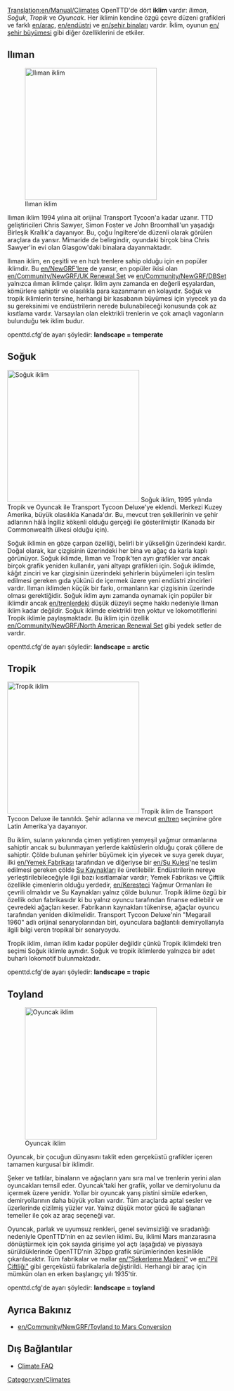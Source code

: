 [[Translation:en/Manual/Climates]]
{{tr/İçindekiler}}
OpenTTD'de dört '''iklim''' vardır: ''Ilıman'', ''Soğuk'', ''Tropik'' ve ''Oyuncak''. Her iklimin kendine özgü çevre düzeni grafikleri ve farklı [[en/araç]], [[en/endüstri]] ve [[en/şehir binaları]] vardır. İklim, oyunun [[en/şehir büyümesi]] gibi diğer özelliklerini de etkiler.

==Ilıman==
[[File:en/Temperatescreenshot.png|thumb|left|300px|Ilıman iklim]]


Ilıman iklim 1994 yılına ait orijinal Transport Tycoon'a kadar uzanır. TTD geliştiricileri Chris Sawyer, Simon Foster ve John Broomhall'un yaşadığı Birleşik Krallık'a dayanıyor. Bu, çoğu İngiltere'de düzenli olarak görülen araçlara da yansır. Mimaride de belirgindir, oyundaki birçok bina Chris Sawyer'in evi olan Glasgow'daki binalara dayanmaktadır.

Ilıman iklim, en çeşitli ve en hızlı trenlere sahip olduğu için en popüler iklimdir. Bu [[en/NewGRF'lere]] de yansır, en popüler ikisi olan [[en/Community/NewGRF/UK Renewal Set]] ve [[en/Community/NewGRF/DBSet]] yalnızca ılıman iklimde çalışır. İklim aynı zamanda en değerli eşyalardan, kömürlere sahiptir ve olasılıkla para kazanmanın en kolayıdır. Soğuk ve tropik iklimlerin tersine, herhangi bir kasabanın büyümesi için yiyecek ya da su gereksinimi ve endüstrilerin nerede bulunabileceği konusunda çok az kısıtlama vardır. Varsayılan olan elektrikli trenlerin ve çok amaçlı vagonların bulunduğu tek iklim budur.

openttd.cfg'de ayarı şöyledir: '''landscape = temperate'''
<br clear="all" />

==Soğuk==
[[File:en/Subarcticscreenshot.png|thumb|right|300px|Soğuk iklim]]
Soğuk iklim, 1995 yılında Tropik ve Oyuncak ile Transport Tycoon Deluxe'ye eklendi. Merkezi Kuzey Amerika, büyük olasılıkla Kanada'dır. Bu, mevcut tren şekillerinin ve şehir adlarının hâlâ İngiliz kökenli olduğu gerçeği ile gösterilmiştir (Kanada bir Commonwealth ülkesi olduğu için).

Soğuk iklimin en göze çarpan özelliği, belirli bir yükseliğin üzerindeki kardır. Doğal olarak, kar çizgisinin üzerindeki her bina ve ağaç da karla kaplı görünüyor. Soğuk iklimde, Ilıman ve Tropik'ten ayrı grafikler var ancak birçok grafik yeniden kullanılır, yani altyapı grafikleri için. Soğuk iklimde, kâğıt zinciri ve kar çizgisinin üzerindeki şehirlerin büyümeleri için teslim edilmesi gereken gıda yükünü de içermek üzere yeni endüstri zincirleri vardır. Ilıman iklimden küçük bir farkı, ormanların kar çizgisinin üzerinde olması gerektiğidir. Soğuk iklim aynı zamanda oynamak için popüler bir iklimdir ancak [[en/trenlerdeki]] düşük düzeyli seçme hakkı nedeniyle Ilıman iklim kadar değildir. Soğuk iklimde elektrikli tren yoktur ve lokomotiflerini Tropik iklimle paylaşmaktadır. Bu iklim için özellik [[en/Community/NewGRF/North American Renewal Set]] gibi yedek setler de vardır.

openttd.cfg'de ayarı şöyledir: '''landscape = arctic'''

==Tropik==

[[File:en/Subtropicalscreenshot.png|thumb|300px|left|Tropik iklim]]
Tropik iklim de Transport Tycoon Deluxe ile tanıtıldı. Şehir adlarına ve mevcut [[en/tren]] seçimine göre Latin Amerika'ya dayanıyor.

Bu iklim, suların yakınında çimen yetiştiren yemyeşil yağmur ormanlarına sahiptir ancak su bulunmayan yerlerde kaktüslerin olduğu çorak çöllere de sahiptir. Çölde bulunan şehirler büyümek için yiyecek ve suya gerek duyar, ilki [[en/Yemek Fabrikası]] tarafından ve diğeriyse bir [[en/Su Kulesi]]'ne teslim edilmesi gereken çölde [[en/Manual/Base Set/Industries/Water Supply|Su Kaynakları]] ile üretilebilir. Endüstrilerin nereye yerleştirilebileceğiyle ilgii bazı kısıtlamalar vardır; Yemek Fabrikası ve Çiftlik özellikle çimenlerin olduğu yerdedir, [[en/Keresteci]] Yağmur Ormanları ile çevrili olmalıdır ve Su Kaynakları yalnız çölde bulunur. Tropik iklime özgü bir özellik odun fabrikasıdır ki bu yalnız oyuncu tarafından finanse edilebilir ve çevredeki ağaçları keser. Fabrikanın kaynakları tükenirse, ağaçlar oyuncu tarafından yeniden dikilmelidir. Transport Tycoon Deluxe'nin "Megarail 1960" adlı orijinal senaryolarından biri, oyunculara bağlantılı demiryollarıyla ilgili bilgi veren tropikal bir senaryoydu.

Tropik iklim, ılıman iklim kadar popüler değildir çünkü Tropik iklimdeki tren seçimi Soğuk iklimle aynıdır. Soğuk ve tropik iklimlerde yalnızca bir adet buharlı lokomotif bulunmaktadır.

openttd.cfg'de ayarı şöyledir: '''landscape = tropic'''
<br clear="all" />

==Toyland==
[[File:en/Toylandscreenshot.png|thumb|right|300px|Oyuncak iklim]]

Oyuncak, bir çocuğun dünyasını taklit eden gerçeküstü grafikler içeren tamamen kurgusal bir iklimdir.

Şeker ve tatlılar, binaların ve ağaçların yanı sıra mal ve trenlerin yerini alan oyuncakları temsil eder. Oyuncak'taki her grafik, yollar ve demiryolunu da içermek üzere yenidir. Yollar bir oyuncak yarış pistini simüle ederken, demiryollarının daha büyük yolları vardır. Tüm araçlarda aptal sesler ve üzerlerinde çizilmiş yüzler var. Yalnız düşük motor gücü ile sağlanan temeller ile çok az araç seçeneği var.

Oyuncak, parlak ve uyumsuz renkleri, genel sevimsizliği ve sıradanlığı nedeniyle OpenTTD'nin en az sevilen iklimi. Bu, iklimi Mars manzarasına dönüştürmek için çok sayıda girişime yol açtı (aşağıda) ve piyasaya sürüldüklerinde OpenTTD'nin 32bpp grafik sürümlerinden kesinlikle çıkarılacaktır. Tüm fabrikalar ve mallar [[en/"Şekerleme Madeni"]] ve [[en/"Pil Çiftliği"]] gibi gerçeküstü fabrikalarla değiştirildi. Herhangi bir araç için mümkün olan en erken başlangıç yılı 1935'tir.

openttd.cfg'de ayarı şöyledir: '''landscape = toyland'''

{{en/-}}

==Ayrıca Bakınız==
* [[en/Community/NewGRF/Toyland to Mars Conversion]]

==Dış Bağlantılar==
* [http://i-want-a-website.com/about-tt/ttfaq08.html Climate FAQ]

[[Category:en/Climates]]